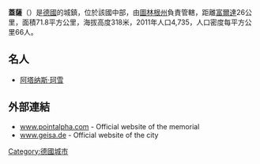 {{Infobox settlement
| name = 蓋薩
| native_name = {{lang|de|Geisa}}
| image_skyline = File:WAK Geisa 72.jpg
| imagesize = 250px
| official_name = Landstadt von Geisa
| image_map = File:Geisa in WAK.png
| map_caption = 蓋薩在[[瓦爾特堡縣|瓦爾特堡縣]]的位置
| image_shield = File:Wappen Geisa.png
| pushpin_map =Germany
| pushpin_map_caption = 蓋薩在[[德國|德國]]的位置
| pushpin_label_position = left
| settlement_type =市鎮
| subdivision_type = 國家
| subdivision_name = {{DEU}}
| subdivision_type1 = [[德國行政區劃|州]]
| subdivision_name1 = [[圖林根州|圖林根州]]
| subdivision_type2 = [[行政區_(德國)|行政區]]
| subdivision_name2 = 
| subdivision_type3 = [[縣_(德國)|縣]]
| subdivision_name3 = [[瓦爾特堡縣|瓦爾特堡縣]]
| leader_title = 市長
| leader_name = Martin Henkel
| leader_party = [[德國基督教民主聯盟|CDU]]
| elevation_m = 318
| area_total_km2 = 71.94
| population_as_of = 2016年12月31日
| population_total = 4745
| population_density_km2 = auto
| timezone = [[歐洲中部時間|CET]]
| utc_offset = +1
| timezone_DST = [[歐洲中部夏令時間|CEST]]
| utc_offset_DST = +2
| coordinates = {{coord|50|43|N|09|58|E|region:DE|display=inline}}
| postal_code_type = 郵政號碼
| postal_code = 
| area_code = +49 36967
| registration_plate = WAK
| blank_name = 政府地址
| blank_info = Marktplatz 27
36419 Geisa
| website = {{url|www.stadt-geisa.org}} }}
'''蓋薩'''（{{lang-de|'''Geisa'''}}）是[[德國|德國]]的城鎮，位於該國中部，由[[圖林根州|圖林根州]]負責管轄，距離[[富爾達|富爾達]]26公里，面積71.8平方公里，海拔高度318米，2011年人口4,735，人口密度每平方公里66人。

==名人==
*[[阿塔纳斯·珂雪|阿塔纳斯·珂雪]]

==外部連結==
* [http://www.pointalpha.com/ www.pointalpha.com] - Official website of the memorial
* [http://www.stadt-geisa.org www.geisa.de] - Official website of the city

{{Authority control}}
{{Germany-geo-stub}}
[[Category:德國城市|Category:德國城市]]
